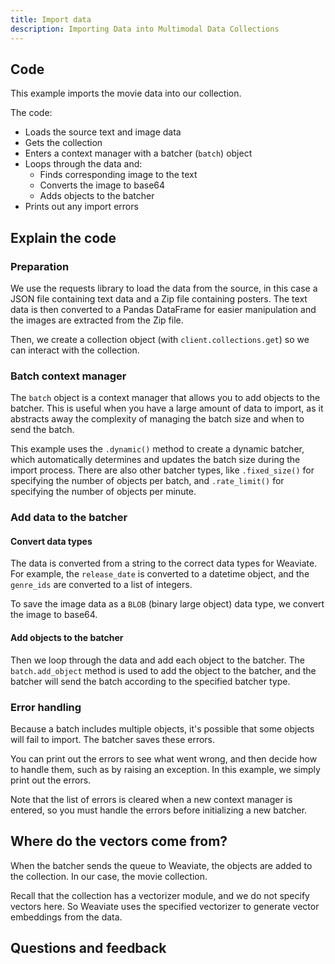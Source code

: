 ```yaml
---
title: Import data
description: Importing Data into Multimodal Data Collections
---
```



## <i class="fa-solid fa-code"></i> Code

This example imports the movie data into our collection.

<FilteredTextBlock
  text={TSCode}
  startMarker="// BatchImportData"
  endMarker="// END BatchImportData"
  language="ts"
/>

The code:
- Loads the source text and image data
- Gets the collection
- Enters a context manager with a batcher (`batch`) object
- Loops through the data and:
    - Finds corresponding image to the text
    - Converts the image to base64
    - Adds objects to the batcher
- Prints out any import errors

## <i class="fa-solid fa-chalkboard"></i> Explain the code

### <i class="fa-solid fa-chalkboard"></i> Preparation

We use the requests library to load the data from the source, in this case a JSON file containing text data and a Zip file containing posters. The text data is then converted to a Pandas DataFrame for easier manipulation and the images are extracted from the Zip file.

Then, we create a collection object (with `client.collections.get`) so we can interact with the collection.

### <i class="fa-solid fa-chalkboard"></i> Batch context manager

The `batch` object is a context manager that allows you to add objects to the batcher. This is useful when you have a large amount of data to import, as it abstracts away the complexity of managing the batch size and when to send the batch.

<FilteredTextBlock
  text={TSCode}
  startMarker="// Enter context manager"
  endMarker="// Loop through the data"
  language="ts"
/>

This example uses the `.dynamic()` method to create a dynamic batcher, which automatically determines and updates the batch size during the import process. There are also other batcher types, like `.fixed_size()` for specifying the number of objects per batch, and `.rate_limit()` for specifying the number of objects per minute.

### <i class="fa-solid fa-chalkboard"></i> Add data to the batcher

#### Convert data types

The data is converted from a string to the correct data types for Weaviate. For example, the `release_date` is converted to a datetime object, and the `genre_ids` are converted to a list of integers.

<FilteredTextBlock
  text={TSCode}
  startMarker="// Convert data types"
  endMarker="// Convert image to base64"
  language="ts"
/>

To save the image data as a `BLOB` (binary large object) data type, we convert the image to base64.

<FilteredTextBlock
  text={TSCode}
  startMarker="// Convert image to base64"
  endMarker="// Build the object payload"
  language="ts"
/>

#### Add objects to the batcher

Then we loop through the data and add each object to the batcher. The `batch.add_object` method is used to add the object to the batcher, and the batcher will send the batch according to the specified batcher type.

<FilteredTextBlock
  text={TSCode}
  startMarker="// Build the object payload"
  endMarker="// Batcher automatically sends batches"
  language="ts"
/>

### <i class="fa-solid fa-chalkboard"></i> Error handling

Because a batch includes multiple objects, it's possible that some objects will fail to import. The batcher saves these errors.

You can print out the errors to see what went wrong, and then decide how to handle them, such as by raising an exception. In this example, we simply print out the errors.

<FilteredTextBlock
  text={TSCode}
  startMarker="// Check for failed objects"
  endMarker="finally"
  language="ts"
/>

Note that the list of errors is cleared when a new context manager is entered, so you must handle the errors before initializing a new batcher.

## <i class="fa-solid fa-square-chevron-right"></i> Where do the vectors come from?

When the batcher sends the queue to Weaviate, the objects are added to the collection. In our case, the movie collection.

Recall that the collection has a vectorizer module, and we do not specify vectors here. So Weaviate uses the specified vectorizer to generate vector embeddings from the data.

## Questions and feedback


<DocsFeedback/>
